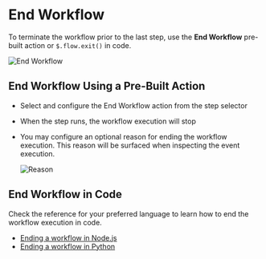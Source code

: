 # End Workflow

To terminate the workflow prior to the last step, use the **End Workflow** pre-built action or `$.flow.exit()` in code.

![End Workflow](./images/end_workflow.png)

## End Workflow Using a Pre-Built Action

- Select and configure the End Workflow action from the step selector
- When the step runs, the workflow execution will stop
- You may configure an optional reason for ending the workflow execution. This reason will be surfaced when inspecting the event execution.

    ![Reason](./images/reason.png)


## End Workflow in Code

Check the reference for your preferred language to learn how to end the workflow execution in code.

- [Ending a workflow in Node.js](/workflows/visual-builder/code/nodejs#ending-a-workflow-early)
- [Ending a workflow in Python](/code/python#ending-a-workflow-early)

